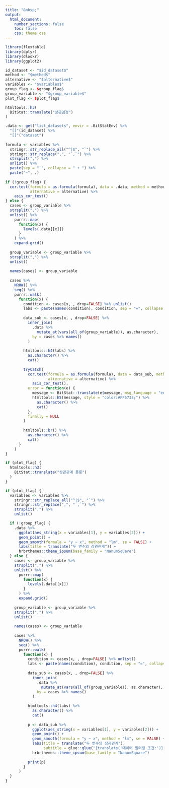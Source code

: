 ```yaml
---
title: "&nbsp;"
output: 
  html_document:
    number_sections: false
    toc: false    
    css: theme.css
---
```


```r
library(flextable)
library(dplyr)
library(dlookr)
library(ggplot2)

id_dataset <- "$id_dataset$"
method <- "$method$"
alternative <- "$alternative$"
variables <- "$variables$"
group_flag <- $group_flag$
group_variable <- "$group_variable$"
plot_flag <- $plot_flag$  
```

```r
htmltools::h3(
  BitStat::translate("상관검정")
)
```

```r
.data <- get("list_datasets", envir = .BitStatEnv) %>% 
  "[["(id_dataset) %>% 
  "[["("dataset")
  
formula <- variables %>% 
  stringr::str_replace_all("^|$", "`") %>% 
  stringr::str_replace(",", "`,`") %>% 
  strsplit(",") %>% 
  unlist() %>% 
  paste(sep = "`", collapse = " + ") %>% 
  paste("~", .)
  
if (!group_flag) {
  cor.test(formula = as.formula(formula), data = .data, method = method, 
           alternative = alternative) %>% 
    asis_cor_test()
} else {
  cases <- group_variable %>% 
  strsplit(",") %>% 
  unlist() %>% 
    purrr::map(
      function(x) {
        levels(.data[[x]])
      }
    ) %>% 
    expand.grid()
    
  group_variable <- group_variable %>% 
  strsplit(",") %>% 
  unlist()
    
  names(cases) <- group_variable
  
  cases %>% 
    NROW() %>% 
    seq() %>% 
    purrr::walk(
      function(x) {
        condition <- cases[x, , drop=FALSE] %>% unlist()
        labs <- paste(names(condition), condition, sep = "=", collapse = ", ")
          
        data_sub <- cases[x, , drop=FALSE] %>% 
          inner_join(
            .data %>% 
              mutate_at(vars(all_of(group_variable)), as.character),
            by = cases %>% names()
          ) 
        
        htmltools::h4(labs) %>% 
          as.character() %>% 
          cat()
        
        tryCatch(
          cor.test(formula = as.formula(formula), data = data_sub, method = method, 
                   alternative = alternative) %>% 
            asis_cor_test(),
          error = function(e) {
            message <- BitStat::translate(e$message, msg_language = "en")
            htmltools::h5(message, style = "color:#FF5733;") %>% 
              as.character() %>% 
              cat()
          },
          finally = NULL
        )
        
        htmltools::br() %>% 
          as.character() %>% 
          cat()
      }
    )
}
```

```r
if (plot_flag) {
  htmltools::h3(
    BitStat::translate("상관관계 플롯")
  )
}
```

```r
if (plot_flag) {
  variables <- variables %>% 
    stringr::str_replace_all("^|$", "`") %>% 
    stringr::str_replace(",", "`,`") %>% 
    strsplit(",") %>% 
    unlist()

  if (!group_flag) {
    .data %>% 
      ggplot(aes_string(x = variables[1], y = variables[2])) +
      geom_point() +
      geom_smooth(formula = "y ~ x", method = "lm", se = FALSE) +
      labs(title = translate("두 변수의 상관관계")) +
      hrbrthemes::theme_ipsum(base_family = "NanumSquare")
  } else {
    cases <- group_variable %>% 
    strsplit(",") %>% 
    unlist() %>% 
      purrr::map(
        function(x) {
          levels(.data[[x]])
        }
      ) %>% 
      expand.grid()
      
    group_variable <- group_variable %>% 
    strsplit(",") %>% 
    unlist()
      
    names(cases) <- group_variable
  
    cases %>% 
      NROW() %>% 
      seq() %>% 
      purrr::walk(
        function(x) {
          condition <- cases[x, , drop=FALSE] %>% unlist()
          labs <- paste(names(condition), condition, sep = "=", collapse = ", ")
            
          data_sub <- cases[x, , drop=FALSE] %>% 
            inner_join(
              .data %>% 
                mutate_at(vars(all_of(group_variable)), as.character),
              by = cases %>% names()
            ) 
          
          htmltools::h4(labs) %>% 
            as.character() %>% 
            cat()
          
          p <- data_sub %>% 
            ggplot(aes_string(x = variables[1], y = variables[2])) +
            geom_point() +
            geom_smooth(formula = "y ~ x", method = "lm", se = FALSE) +
            labs(title = translate("두 변수의 상관관계"),
                 subtitle = glue::glue("{translate('데이터 필터링 조건:')} {labs}")) +
            hrbrthemes::theme_ipsum(base_family = "NanumSquare")
          
          print(p)
        }
      )
  }
}  
```

